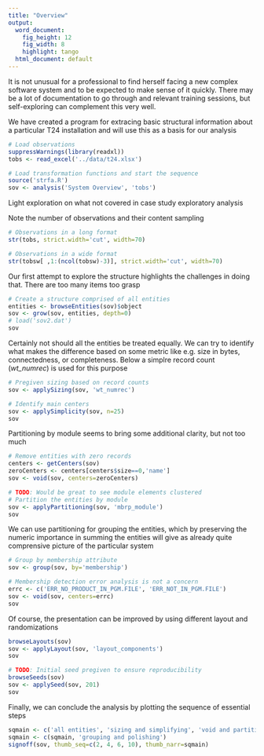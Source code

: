 ```yaml
---
title: "Overview"
output:
  word_document:
    fig_height: 12
    fig_width: 8
    highlight: tango
  html_document: default
---
```

It is not unusual for a professional to find herself facing a new complex software system and to be expected to make sense of it quickly. There may be a lot of documentation to go through and relevant training sessions, but self-exploring can complement this very well.

We have created a program for extracing basic structural information about a particular T24 installation and will use this as a basis for our analysis

```r
# Load observations
suppressWarnings(library(readxl))
tobs <- read_excel('../data/t24.xlsx')

# Load transformation functions and start the sequence
source('strfa.R')
sov <- analysis('System Overview', 'tobs')
```

Light exploration on what not covered in case study exploratory analysis

Note the number of observations and their content sampling

```r
# Observations in a long format
str(tobs, strict.width='cut', width=70)

# Observations in a wide format
str(tobsw[ ,1:(ncol(tobsw)-3)], strict.width='cut', width=70)
```

Our first attempt to explore the structure highlights the challenges in doing that. There are too many items too grasp

```r
# Create a structure comprised of all entities
entities <- browseEntities(sov)$object
sov <- grow(sov, entities, depth=0)
# load('sov2.dat')
sov
```

Certainly not should all the entities be treated equally. We can try to identify what makes the difference based on some metric like e.g. size in bytes, connectedness, or completeness. Below a simplre record count (*wt_numrec*) is used for this purpose 

```r
# Pregiven sizing based on record counts
sov <- applySizing(sov, 'wt_numrec')

# Identify main centers
sov <- applySimplicity(sov, n=25)
sov
```

Partitioning by module seems to bring some additional clarity, but not too much

```r
# Remove entities with zero records
centers <- getCenters(sov)
zeroCenters <- centers[centers$size==0,'name']
sov <- void(sov, centers=zeroCenters)

# TODO: Would be great to see module elements clustered
# Partition the entities by module
sov <- applyPartitioning(sov, 'mbrp_module')
sov
```

We can use partitioning for grouping the entities, which by preserving the numeric importance in summing the entities will give as already quite comprensive picture of the particular system

```r
# Group by membership attribute
sov <- group(sov, by='membership')

# Membership detection error analysis is not a concern
errc <- c('ERR_NO_PRODUCT_IN_PGM.FILE', 'ERR_NOT_IN_PGM.FILE')
sov <- void(sov, centers=errc)
sov
```

Of course, the presentation can be improved by using different layout and randomizations

```r
browseLayouts(sov)
sov <- applyLayout(sov, 'layout_components')
sov

# TODO: Initial seed pregiven to ensure reproducibility
browseSeeds(sov)
sov <- applySeed(sov, 201)
sov
```

Finally, we can conclude the analysis by plotting the sequence of essential steps  

```r
sqmain <- c('all entities', 'sizing and simplifying', 'void and partitioning')
sqmain <- c(sqmain, 'grouping and polishing')
signoff(sov, thumb_seq=c(2, 4, 6, 10), thumb_narr=sqmain)
```

